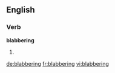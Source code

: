 ==English==

===Verb===
'''blabbering'''
# {{present participle of|blabber}}

[[de:blabbering]]
[[fr:blabbering]]
[[vi:blabbering]]